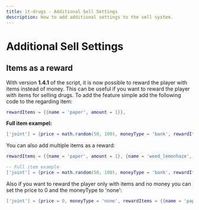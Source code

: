 ```yaml
---
title: it-drugs - Additional Sell Settings
description: How to add additional settings to the sell system.
---
```



# Additional Sell Settings

## Items as a reward
With version **1.4.1** of the script, it is now possible to reward the player with items instead of money. This can be useful if you want to reward the player with items for selling drugs.
To add the feature simple add the following code to the regarding item:

```lua copy
rewardItems = {{name = 'paper', amount = 1}},
```

**Full item exampel:**
```lua
['joint'] = {price = math.random(50, 100), moneyType = 'bank', rewardItems = {{name = 'paper', amount = 1}}},
```

You can also add multiple items as a reward:

```lua
rewardItems = {{name = 'paper', amount = 1}, {name = 'weed_lemonhaze', amount = 1}},

-- Full item example
['joint'] = {price = math.random(50, 100), moneyType = 'bank', rewardItems = {{name = 'paper', amount = 1}, {name = 'weed_lemonhaze', amount = 1}}},
```

Also if you want to reward the player only with items and no money you can set the price to 0 and the moneyType to 'none':

```lua
['joint'] = {price = 0, moneyType = 'none', rewardItems = {{name = 'paper', amount = 1}}},
```